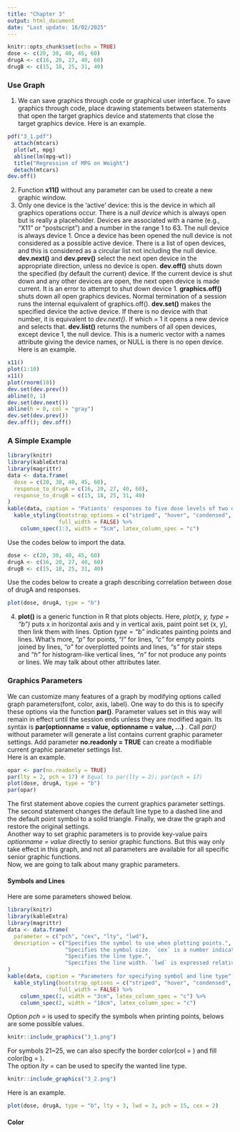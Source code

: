 ```yaml
---
title: "Chapter 3"
output: html_document
date: "Last update: 16/02/2025"
---
```


```r
knitr::opts_chunk$set(echo = TRUE)
dose <- c(20, 30, 40, 45, 60)
drugA <- c(16, 20, 27, 40, 60)
drugB <- c(15, 18, 25, 31, 40)
```

### Use Graph
1. We can save graphics through code or graphical user interface. To save 
graphics through code, place drawing statements between statements that open the
target graphics device and statements that close the target graphics device. Here
is an example.
```r
pdf("3_1.pdf")
  attach(mtcars)
  plot(wt, mpg)
  abline(lm(mpg~wt))
  title("Regression of MPG on Weight")
  detach(mtcars)
dev.off()
```
2. Function **x11()** without any parameter can be used to create a new graphic
window.
3. Only one device is the ‘active’ device: this is the device in which all 
graphics operations occur. There is a *null device* which is always open but is
really a placeholder. Devices are associated with a name (e.g., "X11" or "postscript")
and a number in the range 1 to 63. The null device is always device 1. Once a 
device has been opened the null device is not considered as a possible active 
device. There is a list of open devices, and this is considered as a circular 
list not including the null device. **dev.next()** and **dev.prev()** select the
next open device in the appropriate direction, unless no device is open. **dev.off()**
shuts down the specified (by default the current) device. If the current device 
is shut down and any other devices are open, the next open device is made current.
It is an error to attempt to shut down device 1. **graphics.off()** shuts down 
all open graphics devices. Normal termination of a session runs the internal 
equivalent of graphics.off(). **dev.set()** makes the specified device the 
active device. If there is no device with that number, it is equivalent to *dev.next()*.
If which = 1 it opens a new device and selects that. **dev.list()** returns the 
numbers of all open devices, except device 1, the null device. This is a numeric
vector with a names attribute giving the device names, or NULL is there is no
open device.
Here is an example.
```r
x11()
plot(1:10)
x11()
plot(rnorm(10))
dev.set(dev.prev())
abline(0, 1)
dev.set(dev.next())
abline(h = 0, col = "gray")
dev.set(dev.prev())
dev.off(); dev.off()
```
### A Simple Example
```r
library(knitr)
library(kableExtra)
library(magrittr)
data <- data.frame(
  dose = c(20, 30, 40, 45, 60),
  response_to_drugA = c(16, 20, 27, 40, 60),
  response_to_drugB = c(15, 18, 25, 31, 40)
)
kable(data, caption = "Patients' responses to five dose levels of two drugs") %>% 
  kable_styling(bootstrap_options = c("striped", "hover", "condensed", "bordered"), 
                full_width = FALSE) %>% 
    column_spec(1:3, width = "5cm", latex_column_spec = "c")
```
Use the codes below to import the data.
```r
dose <- c(20, 30, 40, 45, 60)
drugA <- c(16, 20, 27, 40, 60)
drugB <- c(15, 18, 25, 31, 40)
```
Use the codes below to create a graph describing correlation between dose of drugA
and responses.
```r
plot(dose, drugA, type = "b")
```

4. **plot()** is a generic function in R that plots objects. Here, *plot(x, y, type = "b")*
puts x in horizontal axis and y in vertical axis, paint point set (x, y), then link
them with lines. Option *type = "b"* indicates painting points and lines. What's
more, *"p"* for points, *"l"* for lines, *"c"* for empty points joined by lines, 
*"o"* for overplotted points and lines, *"s"* for stair steps and *"h"* for histogram-like
vertical lines, *"n"* for not produce any points or lines. We may talk about other
attributes later.

### Graphics Parameters
We can customize many features of a graph by modifying options called graph
parameters(font, color, axis, label). One way to do this is to specify these 
options via the function **par()**. Parameter values set in this way will remain
in effect until the session ends unless they are modified again. Its syntax is 
**par(optionname = value, optionname = value, ...)** . Call *par()* without 
parameter will generate a list contains current graphic parameter settings. Add
parameter **no.readonly = TRUE** can create a modifiable current graphic parameter
settings list.  
Here is an example.
```r
opar <- par(no.readonly = TRUE)
par(lty = 2, pch = 17) # Equal to par(lty = 2); par(pch = 17)
plot(dose, drugA, type = "b")
par(opar)
```
The first statement above copies the current graphics parameter settings. The 
second statement changes the default line type to a dashed line and the default 
point symbol to a solid triangle. Finally, we draw the graph and restore the
original settings.  
Another way to set graphic parameters is to provide key-value pairs 
*optionname = value* directly to senior graphic functions. But this way only 
take effect in this graph, and not all parameters are available for all specific
senior graphic functions.  
Now, we are going to talk about many graphic parameters.

#### Symbols and Lines
Here are some parameters showed below.
```r
library(knitr)
library(kableExtra)
library(magrittr)
data <- data.frame(
  parameter = c("pch", "cex", "lty", "lwd"),
  description = c("Specifies the symbol to use when plotting points.",
                  "Specifies the symbol size. `cex` is a number indicating the amount by which plotting symbols should be scaled relative to the default.(default = 1)",
                  "Specifies the line type.",
                  "Specifies the line width. `lwd` is expressed relative to the default. (default = 1)")
)
kable(data, caption = "Parameters for specifying symbol and line type") %>% 
  kable_styling(bootstrap_options = c("striped", "hover", "condensed", "bordered"), 
                full_width = FALSE) %>% 
    column_spec(1, width = "3cm", latex_column_spec = "c") %>% 
    column_spec(2, width = "10cm", latex_column_spec = "c")
```
Option *pch = * is used to specify the symbols when printing points, belows are
some possible values.

```r
knitr::include_graphics("3_1.png")
```
For symbols 21~25, we can also specify the border color(col = ) and fill color(bg = ).  
The option *lty = * can be used to specify the wanted line type.
```r
knitr::include_graphics("3_2.png")
```
Here is an example.
```r
plot(dose, drugA, type = "b", lty = 3, lwd = 3, pch = 15, cex = 2)
```
#### Color